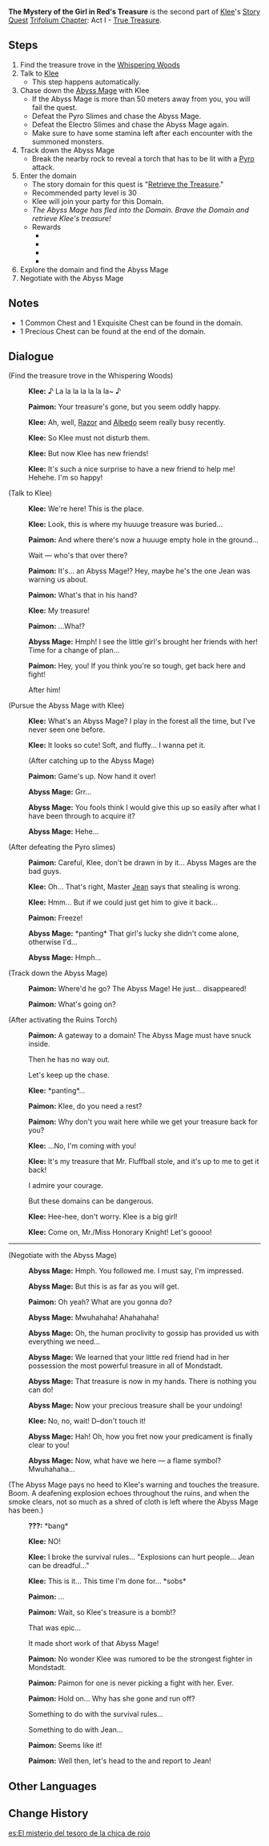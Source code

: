 {{Quest Infobox
|id            = 10201
|type          = Story
|chapter       = Trifolium Chapter
|actNum        = I
|part          = 2
|act           = True Treasure
|character     = Klee
|description   = You have heard people from various corners weigh in on who the strongest fighter in [[Mondstadt]] is, but have yet to get a definite answer. Outside the Knights headquarters, you have an unexpected meeting with one of the candidates for the title - [[Klee]], who is in dire need of help to recover her stolen treasure.
|startLocation = [[Knights of Favonius Headquarters]], [[Mondstadt]]
|prev          = Who Is Mondstadt's Strongest Fighter?
|next          = A Very Volatile Treasure
|exp           = 675
|mora          = 31,175
|other         = {{Card|Hero's Wit|4}}{{Card|Mystic Enhancement Ore|6}}
|characters    = Klee;Paimon;Traveler
|voiced        = yes
}}
'''The Mystery of the Girl in Red's Treasure''' is the second part of [[Klee]]'s [[Story Quest]] [[Trifolium Chapter]]: Act I - [[True Treasure]].

==Steps==
# Find the treasure trove in the [[Whispering Woods]]
# Talk to [[Klee]]
#* This step happens automatically.
# Chase down the [[Abyss Mage]] with Klee
#* If the Abyss Mage is more than 50 meters away from you, you will fail the quest.
#*Defeat the Pyro Slimes and chase the Abyss Mage.
#*Defeat the Electro Slimes and chase the Abyss Mage again.
#* Make sure to have some stamina left after each encounter with the summoned monsters.
# Track down the Abyss Mage
#* Break the nearby rock to reveal a torch that has to be lit with a [[Pyro]] attack.
# Enter the domain
#* The story domain for this quest is "[[Retrieve the Treasure]]."
#*Recommended party level is 30
#*Klee will join your party for this Domain.
#*''The Abyss Mage has fled into the Domain. Brave the Domain and retrieve Klee's treasure!''
#*Rewards
#**{{Item|Mora|20|x=10,000}}
#**{{Item|Agnidus Agate Fragment|20|x=1}}
#**{{Item|Adventurer's Experience|20|x=2}}
#**{{Item|Mystic Enhancement Ore|20|x=2}}
# Explore the domain and find the Abyss Mage
# Negotiate with the Abyss Mage
==Notes==
*1 Common Chest and 1 Exquisite Chest can be found in the domain.
*1 Precious Chest can be found at the end of the domain.

==Dialogue==
{{dialogue start}}
;(Find the treasure trove in the Whispering Woods)
:{{A|vo kllq002 1 klee 01.ogg}} '''Klee:''' ♪ La la la la la la la~ ♪
:{{A|vo kllq002 1 paimon 01.ogg}} '''Paimon:''' Your treasure's gone, but you seem oddly happy.
:{{A|vo kllq002 1 klee 02.ogg}} '''Klee:''' Ah, well, [[Razor]] and [[Albedo]] seem really busy recently.
:{{A|vo kllq002 1 klee 03.ogg}} '''Klee:''' So Klee must not disturb them.
:{{A|vo kllq002 1 klee 04.ogg}} '''Klee:''' But now Klee has new friends!
:{{A|vo kllq002 1 klee 05a.ogg}} {{A|vo kllq002 1 klee 05b.ogg}} '''Klee:''' It's such a nice surprise to have a new friend to help me! Hehehe. I'm so happy!

;(Talk to Klee)
:{{A|vo kllq002 2 klee 01.ogg}} '''Klee:''' We're here! This is the place.
:{{A|vo kllq002 2 klee 02.ogg}} '''Klee:''' Look, this is where my huuuge treasure was buried...
:{{A|vo kllq002 2 paimon 01.ogg}} '''Paimon:''' And where there's now a huuuge empty hole in the ground...
:{{DIcon}} Wait &mdash; who's that over there?
:{{A|vo kllq002 2 paimon 02.ogg}} '''Paimon:''' It's... an Abyss Mage!? Hey, maybe he's the one Jean was warning us about.
:{{A|vo kllq002 2 paimon 03.ogg}} '''Paimon:''' What's that in his hand?
:{{A|vo kllq002 2 klee 03.ogg}} '''Klee:''' My treasure!
:{{A|vo kllq002 2 paimon 04.ogg}} '''Paimon:''' ...Wha!?
:{{A|vo kllq002 2 abyss 01.ogg}} '''Abyss Mage:''' Hmph! I see the little girl's brought her friends with her! Time for a change of plan...
:{{A|vo kllq002 2 paimon 05.ogg}} '''Paimon:''' Hey, you! If you think you're so tough, get back here and fight!
:{{DIcon}} After him!

;(Pursue the Abyss Mage with Klee)
:{{A|vo kllq002 4 klee 01.ogg}} '''Klee:''' What's an Abyss Mage? I play in the forest all the time, but I've never seen one before.
:{{A|vo kllq002 4 klee 02.ogg}} '''Klee:''' It looks so cute! Soft, and fluffy... I wanna pet it.
:;(After catching up to the Abyss Mage)
:{{A|vo kllq002 5 paimon 01.ogg}} '''Paimon:''' Game's up. Now hand it over!
:{{A|vo kllq002 5 abyss 01.ogg}} '''Abyss Mage:''' Grr...
:{{A|vo kllq002 5 abyss 02.ogg}} '''Abyss Mage:''' You fools think I would give this up so easily after what I have been through to acquire it?
:{{A|vo kllq002 5 abyss 03.ogg}} '''Abyss Mage:''' Hehe...

;(After defeating the Pyro slimes)
:{{A|vo kllq002 4 paimon 01.ogg}} '''Paimon:''' Careful, Klee, don't be drawn in by it... Abyss Mages are the bad guys.
:{{A|vo kllq002 4 klee 03.ogg}} '''Klee:''' Oh... That's right, Master [[Jean]] says that stealing is wrong.
:{{A|vo kllq002 4 klee 04.ogg}} '''Klee:''' Hmm... But if we could just get him to give it back...
:{{A|vo kllq002 7 paimon 01.ogg}} '''Paimon:''' Freeze!
:{{A|vo kllq002 7 abyss 01.ogg}} '''Abyss Mage:''' *panting* That girl's lucky she didn't come alone, otherwise I'd...
:{{A|vo kllq002 7 abyss 02.ogg}} '''Abyss Mage:''' Hmph...

;(Track down the Abyss Mage)
:{{A|vo kllq002 9 paimon 01.ogg}} '''Paimon:''' Where'd he go? The Abyss Mage! He just... disappeared!
:{{A|vo kllq002 9 paimon 02.ogg}} '''Paimon:''' What's going on?

;(After activating the Ruins Torch)
:{{A|vo kllq002 10 paimon 01.ogg}} '''Paimon:''' A gateway to a domain! The Abyss Mage must have snuck inside.
:{{DIcon}} Then he has no way out.
:{{DIcon}} Let's keep up the chase.
:{{A|vo kllq002 10 klee 01.ogg}} '''Klee:''' *panting*...
:{{A|vo kllq002 10 paimon 02.ogg}} '''Paimon:''' Klee, do you need a rest?
:{{A|vo kllq002 10 paimon 03.ogg}} '''Paimon:''' Why don't you wait here while we get your treasure back for you?
:{{A|vo kllq002 10 klee 02.ogg}} '''Klee:''' ...No, I'm coming with you!
:{{A|vo kllq002 10 klee 03.ogg}} '''Klee:''' It's my treasure that Mr. Fluffball stole, and it's up to me to get it back!
:{{DIcon}} I admire your courage.
:{{DIcon}} But these domains can be dangerous.
:{{A|vo kllq002 10 klee 04.ogg}} '''Klee:''' Hee-hee, don't worry. Klee is a big girl!
:{{A|vo kllq002 10 klee 05a.ogg}} {{A|vo kllq002 10 klee 05b.ogg}} '''Klee:''' Come on, Mr./Miss Honorary Knight! Let's goooo!

----

;(Negotiate with the Abyss Mage)
:{{A|vo kllq002 12 abyss 01.ogg}} '''Abyss Mage:''' Hmph. You followed me. I must say, I'm impressed.
:{{A|vo kllq002 12 abyss 02.ogg}} '''Abyss Mage:''' But this is as far as you will get.
:{{A|vo kllq002 12 paimon 01.ogg}} '''Paimon:''' Oh yeah? What are you gonna do?
:{{A|vo kllq002 12 abyss 03.ogg}} '''Abyss Mage:''' Mwuhahaha! Ahahahaha!
:{{A|vo kllq002 12 abyss 04.ogg}} '''Abyss Mage:''' Oh, the human proclivity to gossip has provided us with everything we need...
:{{A|vo kllq002 12 abyss 05.ogg}} '''Abyss Mage:''' We learned that your little red friend had in her possession the most powerful treasure in all of Mondstadt.
:{{A|vo kllq002 12 abyss 06.ogg}} '''Abyss Mage:''' That treasure is now in my hands. There is nothing you can do!
:{{A|vo kllq002 12 abyss 07.ogg}} '''Abyss Mage:''' Now your precious treasure shall be your undoing!
:{{A|vo kllq002 12 klee 01.ogg}} '''Klee:''' No, no, wait! D–don't touch it!
:{{A|vo kllq002 12 abyss 08.ogg}} '''Abyss Mage:''' Hah! Oh, how you fret now your predicament is finally clear to you!
:{{A|vo kllq002 12 abyss 09.ogg}} '''Abyss Mage:''' Now, what have we here &mdash; a flame symbol? Mwuhahaha...

;(The Abyss Mage pays no heed to Klee's warning and touches the treasure. Boom. A deafening explosion echoes throughout the ruins, and when the smoke clears, not so much as a shred of cloth is left where the Abyss Mage has been.)

:'''???:''' *bang*
:{{A|vo kllq002 12 klee 02.ogg}} '''Klee:''' NO!
:{{A|vo kllq002 12 klee 03.ogg}} '''Klee:''' I broke the survival rules... "Explosions can hurt people... Jean can be dreadful..."
:{{A|vo kllq002 12 klee 04.ogg}} '''Klee:''' This is it... This time I'm done for... *sobs*
:{{A|vo kllq002 12 paimon 02.ogg}} '''Paimon:''' ...
:{{A|vo kllq002 12 paimon 03.ogg}} '''Paimon:''' Wait, so Klee's treasure is a bomb!?
:{{DIcon}} That was epic...
:{{DIcon}} It made short work of that Abyss Mage!
:{{A|vo kllq002 12 paimon 04.ogg}} '''Paimon:''' No wonder Klee was rumored to be the strongest fighter in Mondstadt.
:{{A|vo kllq002 12 paimon 05.ogg}} '''Paimon:''' Paimon for one is never picking a fight with her. Ever.
:{{A|vo kllq002 12 paimon 06.ogg}} '''Paimon:''' Hold on... Why has she gone and run off?
:{{DIcon}} Something to do with the survival rules...
:{{DIcon}} Something to do with Jean...
:{{A|vo kllq002 12 paimon 07.ogg}} '''Paimon:''' Seems like it!
:{{A|vo kllq002 12 paimon 08.ogg}} '''Paimon:''' Well then, let's head to the {{Color|buzzword|Knights' Headquarters}} and report to Jean!
{{dialogue end}}

==Other Languages==
{{Other Languages
|en      = The Mystery of the Girl in Red's Treasure
|zhs     = 「红衣女孩宝物」之谜
|zhs_rm  = "Hóng Yī Nǚhái Bǎowù" zhī Mí
|zht     = 「紅衣女孩寶物」之謎
|zht_rm  = "Hóng Yī Nǚhái Bǎowù" zhī Mí
|zh_tl   = The Mystery of the Red-Clothed Girl's Teasure
|ja      = 「赤い服の女の子の宝物」の謎
|ja_rm   = "Akai Fuku no Onna no Ko no Takaramono" no Nazo
|ja_tl   = The Mystery of "The Red-Clothed Girl's Treasure"
|ko      = 「빨간옷 여자아이 보물」의 수수께끼
|ko_rm   = 
|ko_tl   = 
|es      = El misterio del tesoro de la chica de rojo
|es_tl   = 
|fr      = Le mystère du trésor de la fille en rouge
|fr_tl   = The Mystery of the Girl in Red's Treasure
|ru      = Девушка в красном и её сокровища
|ru_tl   = 
|th      = ความลึกลับของ "สมบัติของเด็กหญิงชุดแดง"
|th_rm   = 
|th_tl   = 
|vi      = Câu đố "Bảo vật của cô bé mặc áo đỏ"
|vi_tl   = 
|de      = Das Rätsel um das Mädchen mit dem Schatz
|de_tl   = The Mystery About the Girl with the Treasure
|id      = Misteri Harta Gadis Berpakaian Merah
|id_tl   = Mystery of the Girl in Red's Treasure
|pt      = O Mistério do Tesouro da Garota de Vermelho
|pt_tl   = The Mystery of the Treasure of the Girl in Red
}}

==Change History==
{{Change History|1.0}}

[[es:El misterio del tesoro de la chica de rojo]]